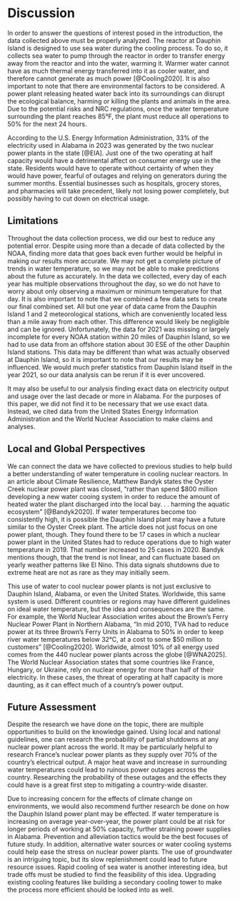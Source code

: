 # Discussion

In order to answer the questions of interest posed in the introduction, the data collected above must be properly analyzed. The reactor at Dauphin Island is designed to use sea water during the cooling process. To do so, it collects sea water to pump through the reactor in order to transfer energy away from the reactor and into the water, warming it. Warmer water cannot have as much thermal energy transferred into it as cooler water, and therefore cannot generate as much power [@Cooling2020]. It is also important to note that there are environmental factors to be considered. A power plant releasing heated water back into its surroundings can disrupt the ecological balance, harming or killing the plants and animals in the area. Due to the potential risks and NRC regulations, once the water temperature surrounding the plant reaches 85°F, the plant must reduce all operations to 50% for the next 24 hours.

According to the U.S. Energy Information Administration, 33% of the electricity used in Alabama in 2023 was generated by the two nuclear power plants in the state [@EIA]. Just one of the two operating at half capacity would have a detrimental affect on consumer energy use in the state. Residents would have to operate without certainty of when they would have power, fearful of outages and relying on generators during the summer months. Essential businesses such as hospitals, grocery stores, and pharmacies will take precedent, likely not losing power completely, but possibly having to cut down on electrical usage.

## Limitations
Throughout the data collection process, we did our best to reduce any potential error. Despite using more than a decade of data collected by the NOAA, finding more data that goes back even further would be helpful in making our results more accurate. We may not get a complete picture of trends in water temperature, so we may not be able to make predictions about the future as accurately. In the data we collected, every day of each year has multiple observations throughout the day, so we do not have to worry about only observing a maximum or minimum temperature for that day. It is also important to note that we combined a few data sets to create our final combined set. All but one year of data came from the Dauphin Island 1 and 2 meteorological stations, which are conveniently located less than a mile away from each other. This difference would likely be negligible and can be ignored. Unfortunately, the data for 2021 was missing or largely incomplete for every NOAA station within 20 miles of Dauphin Island, so we had to use data from an offshore station about 30 ESE of the other Dauphin Island stations. This data may be different than what was actually observed at Dauphin Island, so it is important to note that our results may be influenced. We would much prefer statistics from Dauphin Island itself in the year 2021, so our data analysis can be rerun if it is ever uncovered.

It may also be useful to our analysis finding exact data on electricity output and usage over the last decade or more in Alabama. For the purposes of this paper, we did not find it to be necessary that we use exact data. Instead, we cited data from the United States Energy Information Administration and the World Nuclear Association to make claims and analyses.

## Local and Global Perspectives
We can connect the data we have collected to previous studies to help build a better understanding of water temperature in cooling nuclear reactors. In an article about Climate Resilience, Matthew Bandyk states the Oyster Creek nuclear power plant was closed, "rather than spend \$800 million developing a new water cooing system in order to reduce the amount of heated water the plant discharged into the local bay. . . harming the aquatic ecosystem" [@Bandyk2020]. If water temperatures become too consistently high, it is possible the Dauphin Island plant may have a future similar to the Oyster Creek plant. The article does not just focus on one power plant, though. They found there to be 17 cases in which a nuclear power plant in the United States had to reduce operations due to high water temperature in 2019. That number increased to 25 cases in 2020. Bandyk mentions though, that the trend is not linear, and can fluctuate based on yearly weather patterns like El Nino. This data signals shutdowns due to extreme heat are not as rare as they may initially seem.

This use of water to cool nuclear power plants is not just exclusive to Dauphin Island, Alabama, or even the United States. Worldwide, this same system is used. Different countries or regions may have different guidelines on ideal water temperature, but the idea and consequences are the same. For example, the World Nuclear Association writes about the Brown's Ferry Nuclear Power Plant in Northern Alabama, "In mid 2010, TVA had to reduce power at its three Brown's Ferry Units in Alabama to 50% in order to keep river water temperatures below 32°C, at a cost to some \$50 million to customers" [@Cooling2020]. Worldwide, almost 10% of all energy used comes from the 440 nuclear power plants across the globe [@WNA2025]. The World Nuclear Association states that some countries like France, Hungary, or Ukraine, rely on nuclear energy for more than half of their electricity. In these cases, the threat of operating at half capacity is more daunting, as it can effect much of a country's power output.

## Future Assessment
Despite the research we have done on the topic, there are multiple opportunities to build on the knowledge gained. Using local and national guidelines, one can research the probability of partial shutdowns at any nuclear power plant across the world. It may be particularly helpful to research France's nuclear power plants as they supply over 70% of the country's electrical output. A major heat wave and increase in surrounding water temperatures could lead to ruinous power outages across the country. Researching the probability of these outages and the effects they could have is a great first step to mitigating a country-wide disaster.

Due to increasing concern for the effects of climate change on environments, we would also recommend further research be done on how the Dauphin Island power plant may be effected. If water temperature is increasing on average year-over-year, the power plant could be at risk for longer periods of working at 50% capacity, further straining power supplies in Alabama. Prevention and alleviation tactics would be the best focuses of future study. In addition, alternative water sources or water cooling systems could help ease the stress on nuclear power plants. The use of groundwater is an intriguing topic, but its slow replenishment could lead to future resource issues. Rapid cooling of sea water is another interesting idea, but trade offs must be studied to find the feasibility of this idea. Upgrading existing cooling features like building a secondary cooling tower to make the process more efficient should be looked into as well.
